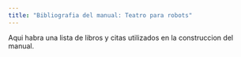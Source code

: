 ```yaml
---
title: "Bibliografia del manual: Teatro para robots"
---
```


:::{.callout-caution}

Aqui habra una lista de libros y citas utilizados en la construccion del manual.

:::
<!-- Aqui habra una lista de libros y citas utilizados en la construccion del manual. -->